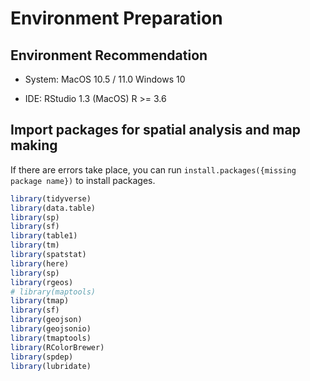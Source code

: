 # Environment Preparation

## Environment Recommendation

- System: MacOS 10.5 / 11.0 Windows 10

- IDE: RStudio 1.3 (MacOS) R >= 3.6

## Import packages for spatial analysis and map making

If there are errors take place, you can run `install.packages({missing package name})` to install packages.
```r
library(tidyverse)
library(data.table)
library(sp)
library(sf)
library(table1)
library(tm)
library(spatstat)
library(here)
library(sp)
library(rgeos)
# library(maptools)
library(tmap)
library(sf)
library(geojson)
library(geojsonio)
library(tmaptools)
library(RColorBrewer)
library(spdep) 
library(lubridate)
```

